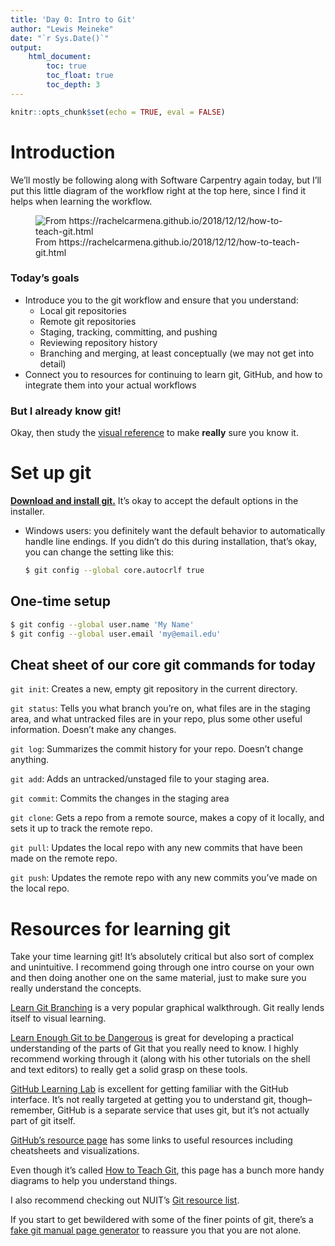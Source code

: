 ```yaml
---
title: 'Day 0: Intro to Git'
author: "Lewis Meineke"
date: "`r Sys.Date()`"
output: 
    html_document:  
        toc: true
        toc_float: true
        toc_depth: 3
---
```


```r
knitr::opts_chunk$set(echo = TRUE, eval = FALSE)
```

# Introduction

We'll mostly be following along with Software Carpentry again today, but I'll put this little diagram of the workflow right at the top here, since I find it helps when learning the workflow.

![From https://rachelcarmena.github.io/2018/12/12/how-to-teach-git.html](https://raw.githubusercontent.com/rachelcarmena/how-to-teach/master/git/add-commit-push.png)

### Today's goals

* Introduce you to the git workflow and ensure that you understand:
    * Local git repositories
    * Remote git repositories
    * Staging, tracking, committing, and pushing
    * Reviewing repository history
    * Branching and merging, at least conceptually (we may not get into detail)
* Connect you to resources for continuing to learn git, GitHub, and how to integrate them into your actual workflows

### But I already know git!

Okay, then study the [visual reference](https://marklodato.github.io/visual-git-guide/index-en.html) to make **really** sure you know it.

# Set up git

[**Download and install git.**](https://git-scm.com/download/) It's okay to accept the default options in the installer. 

* Windows users: you definitely want the default behavior to automatically handle line endings. If you didn't do this during installation, that's okay, you can change the setting like this:

    ```bash
    $ git config --global core.autocrlf true
    ```

## One-time setup

```bash
$ git config --global user.name 'My Name'
$ git config --global user.email 'my@email.edu'
```

## Cheat sheet of our core git commands for today

`git init`: Creates a new, empty git repository in the current directory.

`git status`: Tells you what branch you're on, what files are in the staging area, and what untracked files are in your repo, plus some other useful information. Doesn't make any changes.

`git log`: Summarizes the commit history for your repo. Doesn't change anything.

`git add`: Adds an untracked/unstaged file to your staging area.

`git commit`: Commits the changes in the staging area

`git clone`: Gets a repo from a remote source, makes a copy of it locally, and sets it up to track the remote repo.

`git pull`: Updates the local repo with any new commits that have been made on the remote repo.

`git push`: Updates the remote repo with any new commits you've made on the local repo.


# Resources for learning git

Take your time learning git! It's absolutely critical but also sort of complex and unintuitive. I recommend going through one intro course on your own and then doing another one on the same material, just to make sure you really understand the concepts.

[Learn Git Branching](https://learngitbranching.js.org/) is a very popular graphical walkthrough. Git really lends itself to visual learning.

[Learn Enough Git to be Dangerous](https://www.learnenough.com/git-tutorial) is great for developing a practical understanding of the parts of Git that you really need to know. I highly recommend working through it (along with his other tutorials on the shell and text editors) to really get a solid grasp on these tools.

[GitHub Learning Lab](https://lab.github.com/) is excellent for getting familiar with the GitHub interface. It's not really targeted at getting you to understand git, though--remember, GitHub is a separate service that uses git, but it's not actually part of git itself.

[GitHub's resource page](https://try.github.io/) has some links to useful resources including cheatsheets and visualizations.

Even though it's called [How to Teach Git](https://rachelcarmena.github.io/2018/12/12/how-to-teach-git.html), this page has a bunch more handy diagrams to help you understand things.

I also recommend checking out NUIT's [Git resource list](https://github.com/nuitrcs/gitworkshop).

If you start to get bewildered with some of the finer points of git, there's a [fake git manual page generator](https://git-man-page-generator.lokaltog.net/#) to reassure you that you are not alone.